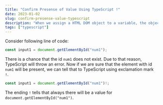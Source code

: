 ```yaml
---
title: "Confirm Presense of Value Using TypeScript !"
date: 2023-01-02
slug: confirm-presense-value-typescript
description: "When we assign a HTML DOM object to a variable, the object may or may not exist. We can tell TypeScript that the object will be present for sure using exclamation mark."
tags: ["typescript"]
---
```


Consider following line of code:

```javascript
const input1 = document.getElementById("num1");
```

There is a chance that the id `num1` does not exist. Due to that reason, TypeScript will throw an error. Now if we are sure that the element with id `num1` will be present, we can tell that to TypeScript using exclamation mark `!`.

```typescript
const input1 = document.getElementById("num1")!;
```

The ending `!` tells that always there will be a value for `document.getElementById("num1")`.
